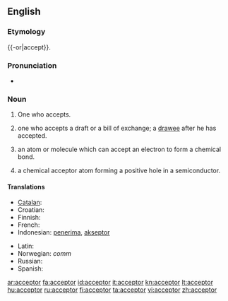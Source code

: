 ==English==

===Etymology===
{{-or|accept}}.

===Pronunciation===
* {{IPA|/əkˈsɛptə(r)/}}

===Noun===
{{en-noun}}

# One who accepts.
# {{context|In law and commerce}} one who accepts a draft or a bill of exchange; a [[drawee]] after he has accepted.
# {{chemistry}} an atom or molecule which can accept an electron to form a chemical bond.
# {{physics}} a chemical acceptor atom forming a positive hole in a semiconductor.

====Translations====
{{trans-top|one who accepts}}
* [[Catalan]]: {{t|ca|acceptant|m|f}}
* Croatian: {{t-|hr|akceptor|m}}
* Finnish: {{t+|fi|vastaanottaja}}
* French: {{t|fr|accepteur}} {{m}}
* Indonesian: [[terima|penerima]], [[akseptor]]
{{trans-mid}}
* Latin: {{t|la|acceptator}}
* Norwegian: ''comm'' {{t|no|akseptant}} {{c}}
* Russian: {{t|ru|акцептант|m}}
* Spanish: {{t|es|aceptador|m}}
{{trans-bottom}}

[[ar:acceptor]]
[[fa:acceptor]]
[[id:acceptor]]
[[it:acceptor]]
[[kn:acceptor]]
[[lt:acceptor]]
[[hu:acceptor]]
[[ru:acceptor]]
[[fi:acceptor]]
[[ta:acceptor]]
[[vi:acceptor]]
[[zh:acceptor]]